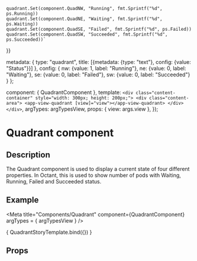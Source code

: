 
    quadrant.Set(component.QuadNW, "Running", fmt.Sprintf("%d", ps.Running))
    quadrant.Set(component.QuadNE, "Waiting", fmt.Sprintf("%d", ps.Waiting))
    quadrant.Set(component.QuadSE, "Failed", fmt.Sprintf("%d", ps.Failed))
    quadrant.Set(component.QuadSW, "Succeeded", fmt.Sprintf("%d", ps.Succeeded))`
}}

  metadata: {
    type: "quadrant",
    title: [{metadata: {type: "text"}, config: {value: "Status"}}]
  },
  config: {
    nw: {value: 1, label: "Running"},
    ne: {value: 0, label: "Waiting"},
    se: {value: 0, label: "Failed"},
    sw: {value: 0, label: "Succeeded"}
  }
};

  component: { QuadrantComponent },
  template: `
          <div class="content-container" style="width: 300px; height: 200px;">
              <div class="content-area">
                <app-view-quadrant [view]="view"></app-view-quadrant>
              </div>
           </div>
   `,
  argTypes: argTypesView,
  props: { view: args.view },
});

<h1>Quadrant component</h1>
<h2>Description</h2>

<p>The Quadrant component is used to display a current state of four different properties.
In Octant, this is used to show number of pods with Waiting, Running, Failed and Succeeded status.</p>
<h2>Example</h2>

<Meta title="Components/Quadrant"
      component={QuadrantComponent}
      argTypes = { argTypesView }
/>

<Canvas withToolbar>
  <Story name="Quadrant component"
         parameters={{ docs: quadrantDocs }}
         height="350px"
         args= {{ view: quadrantView }}>
    { QuadrantStoryTemplate.bind({}) }
  </Story>
</Canvas>

<h2>Props</h2>
<ArgsTable story = "Quadrant component" />
